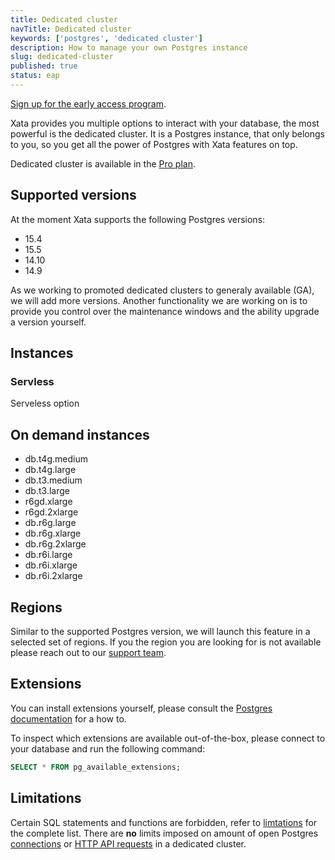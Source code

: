```yaml
---
title: Dedicated cluster
navTitle: Dedicated cluster
keywords: ['postgres', 'dedicated cluster']
description: How to manage your own Postgres instance
slug: dedicated-cluster
published: true
status: eap
---
```


[Sign up for the early access program](https://5i8caik7lja.typeform.com/to/Gh5lin22).

Xata provides you multiple options to interact with your database, the most powerful is the dedicated cluster.
It is a Postgres instance, that only belongs to you, so you get all the power of Postgres with Xata features on top.

Dedicated cluster is available in the [Pro plan](/docs/concepts/pricing#pro-plan).

## Supported versions

At the moment Xata supports the following Postgres versions:

- 15.4
- 15.5
- 14.10
- 14.9

As we working to promoted dedicated clusters to generaly available (GA), we will add more versions.
Another functionality we are working on is to provide you control over the maintenance windows and the ability upgrade a version yourself.

## Instances

### Servless

Serveless option

## On demand instances

- db.t4g.medium
- db.t4g.large
- db.t3.medium
- db.t3.large
- r6gd.xlarge
- r6gd.2xlarge
- db.r6g.large
- db.r6g.xlarge
- db.r6g.2xlarge
- db.r6i.large
- db.r6i.xlarge
- db.r6i.2xlarge

## Regions

Similar to the supported Postgres version, we will launch this feature in a selected set of regions.
If you the region you are looking for is not available please reach out to our [support team](/docs/resources/support).

## Extensions

You can install extensions yourself, please consult the [Postgres documentation](https://www.postgresql.org/docs/current/sql-createextension.html) for a how to.

To inspect which extensions are available out-of-the-box, please connect to your database and run the following command:

```sql
SELECT * FROM pg_available_extensions;
```

## Limitations

Certain SQL statements and functions are forbidden, refer to [limtations](/docs/postgres#limitations) for the complete list.
There are **no** limits imposed on amount of open Postgres [connections](/docs/postgres#connection-limits) or [HTTP API requests](/docs/rest-api/limits#rate-limits) in a dedicated cluster.
